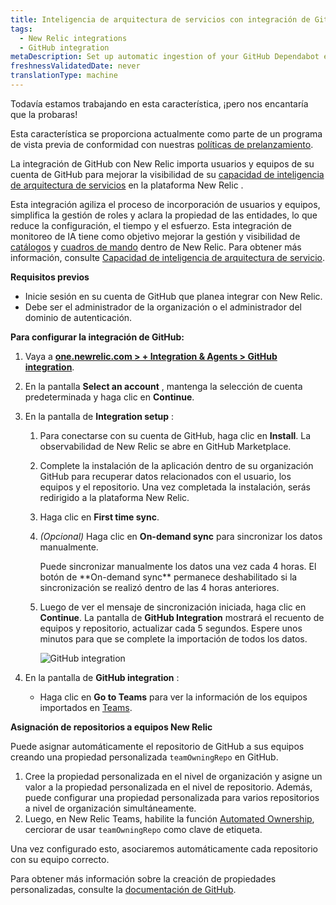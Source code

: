 ```yaml
---
title: Inteligencia de arquitectura de servicios con integración de GitHub
tags:
  - New Relic integrations
  - GitHub integration
metaDescription: Set up automatic ingestion of your GitHub Dependabot events by using webhook for ongoing ingestion.
freshnessValidatedDate: never
translationType: machine
---
```


<Callout title="AVANCE">
  Todavía estamos trabajando en esta característica, ¡pero nos encantaría que la probaras!

  Esta característica se proporciona actualmente como parte de un programa de vista previa de conformidad con nuestras [políticas de prelanzamiento](/docs/licenses/license-information/referenced-policies/new-relic-pre-release-policy).
</Callout>

La integración de GitHub con New Relic importa usuarios y equipos de su cuenta de GitHub para mejorar la visibilidad de su [capacidad de inteligencia de arquitectura de servicios](/docs/service-architecture-intelligence/getting-started) en la plataforma New Relic .

Esta integración agiliza el proceso de incorporación de usuarios y equipos, simplifica la gestión de roles y aclara la propiedad de las entidades, lo que reduce la configuración, el tiempo y el esfuerzo. Esta integración de monitoreo de IA tiene como objetivo mejorar la gestión y visibilidad de [catálogos](/docs/service-architecture-intelligence/catalogs/catalogs) y [cuadros de mando](/docs/service-architecture-intelligence/scorecards/getting-started) dentro de New Relic. Para obtener más información, consulte [Capacidad de inteligencia de arquitectura de servicio](/docs/service-architecture-intelligence/getting-started).

**Requisitos previos**

* Inicie sesión en su cuenta de GitHub que planea integrar con New Relic.
* Debe ser el administrador de la organización o el administrador del dominio de autenticación.

**Para configurar la integración de GitHub:**

1. Vaya a **[one.newrelic.com &gt; + Integration &amp; Agents &gt; GitHub integration](https://one.newrelic.com/marketplace/install-data-source?state=9306060d-b674-b245-083e-ff8d42765e0d)**.

2. En la pantalla **Select an account** , mantenga la selección de cuenta predeterminada y haga clic en **Continue**.

3. En la pantalla de **Integration setup** :

   1. Para conectarse con su cuenta de GitHub, haga clic en **Install**. La observabilidad de New Relic se abre en GitHub Marketplace.

   2. Complete la instalación de la aplicación dentro de su organización GitHub para recuperar datos relacionados con el usuario, los equipos y el repositorio. Una vez completada la instalación, serás redirigido a la plataforma New Relic.

   3. Haga clic en **First time sync**.

   4. *(Opcional)* Haga clic en **On-demand sync** para sincronizar los datos manualmente.

      <Callout variant="tip" title="consejo">
        Puede sincronizar manualmente los datos una vez cada 4 horas. El botón de **On-demand sync** permanece deshabilitado si la sincronización se realizó dentro de las 4 horas anteriores.
      </Callout>

   5. Luego de ver el mensaje de sincronización iniciada, haga clic en **Continue**. La pantalla de **GitHub Integration** mostrará el recuento de equipos y repositorio, actualizar cada 5 segundos. Espere unos minutos para que se complete la importación de todos los datos.

      <img title="GitHub integration" alt="GitHub integration" src="/images/github-integration-progress.webp" />

4. En la pantalla de **GitHub integration** :

   * Haga clic en **Go to Teams** para ver la información de los equipos importados en [Teams](/docs/service-architecture-intelligence/teams/teams).

**Asignación de repositorios a equipos New Relic**

Puede asignar automáticamente el repositorio de GitHub a sus equipos creando una propiedad personalizada `teamOwningRepo` en GitHub.

1. Cree la propiedad personalizada en el nivel de organización y asigne un valor a la propiedad personalizada en el nivel de repositorio. Además, puede configurar una propiedad personalizada para varios repositorios a nivel de organización simultáneamente.
2. Luego, en New Relic Teams, habilite la función [Automated Ownership](/docs/service-architecture-intelligence/teams/manage-teams/#assign-ownership), cerciorar de usar `teamOwningRepo` como clave de etiqueta.

Una vez configurado esto, asociaremos automáticamente cada repositorio con su equipo correcto.

Para obtener más información sobre la creación de propiedades personalizadas, consulte la [documentación de GitHub](https://docs.github.com/en/organizations/managing-organization-settings/managing-custom-properties-for-repositories-in-your-organization).